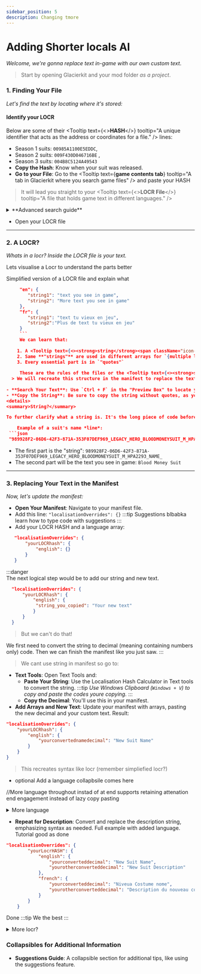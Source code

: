 ```yaml
---
sidebar_position: 5   
description: Changing tmore
---
```




# Adding Shorter locals AI
*Welcome, we're gonna replace text in-game with our own custom text*. 
>Start by opening Glacierkit and your mod folder *as a project*.
### **1. Finding Your File**
*Let's find the text by locating where it's stored:*
####  Identify your LOCR
 Below are some of their <Tooltip text={<><strong>HASH</strong><span className="icon-alert"></span></>} tooltip="A unique identifier that acts as the address or coordinates for a file." /> lines: 
- Season 1 suits: `00985A1100E5EDDC`,
- Season 2 suits: `009F430D046716BE` ,
- Season 3 suits: `004B8C5124A49543` 
- **Copy the Hash**: Know when your suit was released.
- **Go to your File**: Go to the <Tooltip text={<strong>game contents tab</strong>} tooltip="A tab in Glacierkit where you search game files" /> and paste your HASH
> It will lead you straight to your <Tooltip text={<><strong>LOCR File</strong><span className="icon-alert"></span></>} tooltip="A file that holds game text in different languages." />

<details>
<summary>**Advanced search guide**</summary>

*If you need to find text for something other than suits, we use the* <Tooltip text={<><strong>Advanced Search Tab</strong><span className="icon-alert"></span></>} tooltip="A tab in GlacierKit for performing extended searches that go beyond the 'game contents' tab search abilities. It has a magnifying glass icon and, is like all other tabs, on the left side." />. 

Start with:

1. Clicking on the *Advanced Search Tab*

2. **Set Your Search Parameters**:
   - Check only the `chunk0` box.
    - Tick the **localisation** option.

    :::note Faster Search
    - *`Chunk0` holds all of the text data*
    - *ticking 'localisation' will refine your search to only localisation-related text files.*
    :::


3. **Try Multiple Case Variations**:

    *Advanced search is* ***case sensitive*** *so try multiple type of search operations at the* ***same time*** *if you're unsure about your text format*.

   Examples of text I would search:
     - "Blood Money"
     - "blood money"
     - "BLOOD MONEY"
     - "bloodmoney"

:::tip advanced multiple search   

You can continue to input new searches while others are still in progress.
>Watch the task bar at the bottom, which shows the status of your searches.
:::


4. **Focus on the Right File**: 
   - Your goal is to locate a <Tooltip text={<strong>LOCR File</strong>} tooltip="A file that holds game text in different languages, linked by unique 'strings'." />.
   - Look inside the LOCR File. You can use `ctrl+f` to find and confirm your text


      > *Ignore `Line` or `dlge` files as they are irrelevant for the tutorial.*
5. **END**
:::note
You ***can*** track LOCR files down via `Line` or `dlge` (dialogue) files through the <Tooltip text={<strong>Reference list</strong>} tooltip="A tab that helps you trace how your file connects to others, showing which files use it or by which ones it's getting.. used" /> too, but using my search method, it'll be highly unlikely you won't have located your LOCR File.
:::
</details>

- Open your LOCR file
---

### **2. A LOCR?**
*Whats in a locr?*
*Inside the LOCR file is your text.* 

Lets visualise a Locr to understand the parts better

Simplified version of a LOCR file and explain what 
```json
     "en": {
        "string1": "text you see in game",
        "string2": "More text you see in game"
     },
     "fr": {
        "string1": "text tu vieux en jeu",
        "string2":"Plus de text tu vieux en jeu"
     }
     ```
     We can learn that:
     
    1. A <Tooltip text={<><strong>string</strong><span className="icon-alert"></span></>} tooltip= "A key that links to text in the LOCR File" /> is attached to each entry in the file
    2. Same **"strings"** are used in different arrays for `{multiple languages}`
    3. Every essential part is in `"quotes"`
     
     These are the rules of the files or the <Tooltip text={<><strong>syntax</strong><span className="icon-alert"></span></>} tooltip="A set of rules that define how code is written and organized." />
  > We will recreate this structure in the manifest to replace the text. Just how we did with blobsfolders 
  
- **Search Your Text**: Use `Ctrl + F` in the "Preview Box" to locate your text.
- **Copy the String**: Be sure to copy the string without quotes, as you’ll need it for the next steps.
<details>
<summary>String?</summary>

To further clarify what a string is. It's the long piece of code before the text you see in-game

    Example of a suit's name *line*:
 ```json
 "989928F2-06D6-42F3-871A-353F07DEF969_LEGACY_HERO_BLOODMONEYSUIT_M_HPA2293_NAME_": "Blood Money Suit"
 ```
 - The first part is the "string": `989928F2-06D6-42F3-871A-353F07DEF969_LEGACY_HERO_BLOODMONEYSUIT_M_HPA2293_NAME_`
 - The second part will be the text you see in game: `Blood Money Suit`
</details>

---

### **3. Replacing Your Text in the Manifest**
*Now, let's update the manifest:*
- **Open Your Manifest**: Navigate to your manifest file.
- Add this line: `"localisationOverrides": {}`
 :::tip 
Suggestions 
blbabka learn how to type code with suggestions
:::
- Add your LOCR HASH and a language array: 
```json
   "localisationOverrides": {
       "yourLOCRhash": {
           "english": {}
       }
   }
   ``` 
:::danger  
   The next logical step would be to add our string and new text.
 ```json
   "localisationOverrides": {
       "yourLOCRhash": {
           "english": {
            "string_you_copied": "Your new text"
           }
       }
   }
   ``` 
  > But we can't do that!
  
   We first need to convert the string to decimal (meaning containing numbers only) code. Then we can finish the manifest like you just saw.
:::
>We cant use string in manifest so go to:
- **Text Tools**: Open Text Tools and:
  - **Paste Your String**: Use the Localisation Hash Calculator in Text tools to convert the string.
  :::tip 
*Use Windows Clipboard (`Windows + V`) to copy and paste the codes youre copying.*
:::
  - **Copy the Decimal**: You'll use this in your manifest.
- **Add Arrays and New Text**: Update your manifest with arrays, pasting the new decimal and your custom text.
Result:
```json
"localisationOverrides": {
    "yourLOCRhash": {
        "english": {
            "yourconvertednamedecimal": "New Suit Name"
        }
    }
}
````
>This recreates syntax like locr (remember simpliefied locr?)
- optional Add a language collapbsile comes here 

//More language throughout instad of at end supports retaining attenation end engagement instead of lazy copy pasting 

<details>


<summary>More language</summary>

### 5. (Optionally) Add more languages
#### Same Strings:
In [Part 2](#2-copy-the-string) of the tutorial we demonstrated that *strings* are the same in each <Tooltip text={<><strong>language array</strong><span className="icon-alert"></span></>} tooltip="A single language array in a LOCR file consisting of strings" />
>*This will make adding languages for each entry very easy.*
    

To have your mod support more languages, simply:
- make another <Tooltip text={<strong>language bracket</strong>} tooltip="A single language array that can contain multiple entries of strings each attached to text you see in-game" /> 
- add the <Tooltip text={<strong>same decimal</strong>} tooltip="A string converted into a numeral form" /> with your text


Example of a new language line:
<div id="langcode"></div>
```json
"localisationOverrides": {
        "yourLocrHASH": {
            "english": {
                "yourconverteddecimal": "New Suit Name"
            },
            "french": {
                "yourconverteddecimal": "Niveua Costume nome"
            }
        }
    }
```
<details>
<summary>Language Codes</summary>

:::info language codes
- The reason why `french` is used here and not `français` is because the manifest's <Tooltip text={<strong>schema</strong>} tooltip="A structure used to validate and provide auto-completion for your manifest, helping you write error-free code." /> is coded in English. 
- As for why it doesn't use the same <Tooltip text={<strong>language codes</strong>} tooltip="The language identifiers in each language array of a LOCR file" /> as the actual <Tooltip text={<strong>LOCR Files</strong>} tooltip="A file that holds game text in different languages, linked by unique 'strings'." /> like `en` or `fr`, is because the manifest's <Tooltip text={<strong>schema</strong>} tooltip="A structure used to validate and provide auto-completion for your manifest, helping you write error-free code." /> is coded like that. 

To see how all languages have to be written down in the <Tooltip text={<strong>manifest</strong>} tooltip="A file in your mod folder that holds important information and can execute code" />, see the <Tooltip text={<strong>manifest documentation in SMF</strong>} tooltip="It's the book icon on the left after enabling developer mode." />. 
Or *expand below*
<details>
<summary>codes</summary>
#### All languages
These are all the language codes for the <Tooltip text={<strong>manifest</strong>} tooltip="A file in your mod folder that holds important information and can execute code" /> that can be used for <Tooltip text={<strong>'localisationOverrides'</strong>} tooltip="A way to replace or modify in-game text, like names or descriptions, with your own custom text. It allows you to customize how text appears without altering the core game files." />;
- `"english"`
- `"french"`
- `"italian"`
- `"german"`
- `"spanish"`
- `"russian"`
- `"chineseSimplified"`
- `"chineseTraditional"`
- `"japanese"`

</details>
:::
</details>
</details>









- **Repeat for Description**: Convert and replace the description string, emphasizing syntax as needed.
Full example with added language. Tutorial good as done
```json
"localisationOverrides": {
        "yourLocrHASH": {
            "english": {
                "yourconverteddecimal": "New Suit Name",
                "yourotherconverteddecimal": "New Suit Description"
            },
            "french": {
                "yourconverteddecimal": "Niveua Costume nome",
                "yourotherconverteddecimal": "Description du nouveau costume"
            }
        }
    }
```
Done
:::tip
We the best
:::

<details>
<summary>More locr?</summary>
### Adding More LOCR Files

*If you need to modify more* <Tooltip text={<strong>LOCR Files</strong>} tooltip="A file that holds game text in different languages, linked by unique 'strings'." />: 

1. **Insert a Comma**: After your previous <Tooltip text={<strong>LOCR Array</strong>} tooltip="an array in the manifest resembling the game's LOCR file syntax" />  in the <Tooltip text={<strong>manifest</strong>} tooltip="A file in your mod folder that holds important information and can execute code" />.
2. **Repeat [the steps from start](#1-identify-your-locr)** (or continue here)
2. **Add a New** <Tooltip text={<strong>LOCR Array</strong>} tooltip="an array in the manifest resembling the game's LOCR file syntax" />: Use the same structure, making sure to follow the <Tooltip text={<strong>syntax rules</strong>} tooltip="A set of rules that define how code is written and organized." />.
3. <Tooltip text={<strong>Repeat the Conversion</strong>} tooltip="Using the Localisation Hash calculator" />: Use <Tooltip text={<strong>Text Tools</strong>} tooltip="A tab in GlacierKit that provides tools for converting text and hashes for game modifications." /> again to convert any new <Tooltip text={<strong>strings</strong>} tooltip= "A key that links to text in the LOCR File" /> into <Tooltip text={<strong>decimals</strong>} tooltip="A string converted into a numeral form" />.
4. **Update the** <Tooltip text={<strong>manifest</strong>} tooltip="A file in your mod folder that holds important information and can execute code" />: Add the new language entries, keeping everything consistent.

Example of every aspect from this tutorial applied:
```json
"localisationOverrides": {
    "yourLocrHASH": {
        "english": {
            "yourconverteddecimal": "New Suit Name",
            "yourotherconverteddecimal": "New Suit Description/or Other New Suit name"
        }
    },
    "otherLocrHASH": {
        "english": {
            "somenewconverteddecimal": "More New Suit Name",
            "someotherconverteddecimal": "More New Suit Description/or Other More New Suit name"
        },
        "spanish": {
            "somenewconverteddecimal": "Más nombre de traje nuevo",
            "someotherconverteddecimal": "Más descripción del traje nuevo/u otro nombre del traje más nuevo"
        }
    }
}
```

*Remember to keep your* <Tooltip text={<strong>manifest</strong>} tooltip="A file in your mod folder that holds important information and can execute code" /> *clean and organized to avoid errors.*




</details>




### **Collapsibles for Additional Information**
- **Suggestions Guide**: A collapsible section for additional tips, like using the suggestions feature.